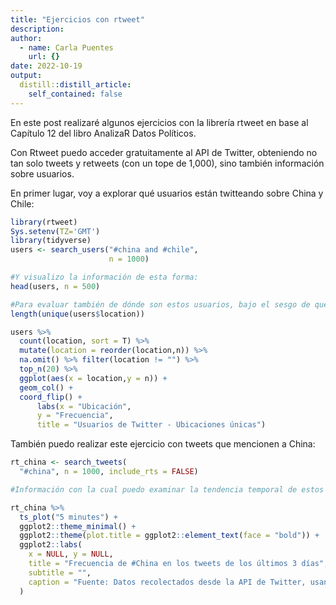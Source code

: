 ```yaml
---
title: "Ejercicios con rtweet"
description: 
author:
  - name: Carla Puentes
    url: {}
date: 2022-10-19
output:
  distill::distill_article:
    self_contained: false
---
```


En este post realizaré algunos ejercicios con la librería rtweet en base al Capítulo 12 del libro AnalizaR Datos Políticos.

Con Rtweet puedo acceder gratuitamente al API de Twitter, obteniendo no tan solo tweets y retweets (con un tope de 1,000), sino también información sobre usuarios.

En primer lugar, voy a explorar qué usuarios están twitteando sobre China y Chile:


```r
library(rtweet)
Sys.setenv(TZ='GMT')
library(tidyverse)
users <- search_users("#china and #chile",
                      n = 1000)

#Y visualizo la información de esta forma:
head(users, n = 500)

#Para evaluar también de dónde son estos usuarios, bajo el sesgo de que no todas las personas comparten información fidedigna sobre su ubicación en redes sociales:
length(unique(users$location))

users %>%
  count(location, sort = T) %>%
  mutate(location = reorder(location,n)) %>%
  na.omit() %>% filter(location != "") %>% 
  top_n(20) %>%
  ggplot(aes(x = location,y = n)) +
  geom_col() +
  coord_flip() +
      labs(x = "Ubicación",
      y = "Frecuencia",
      title = "Usuarios de Twitter - Ubicaciones únicas")
```
También puedo realizar este ejercicio con tweets que mencionen a China:

```r

rt_china <- search_tweets(
  "#china", n = 1000, include_rts = FALSE)

#Información con la cual puedo examinar la tendencia temporal de estos tweets:

rt_china %>%
  ts_plot("5 minutes") +
  ggplot2::theme_minimal() +
  ggplot2::theme(plot.title = ggplot2::element_text(face = "bold")) +
  ggplot2::labs(
    x = NULL, y = NULL,
    title = "Frecuencia de #China en los tweets de los últimos 3 días",
    subtitle = "",
    caption = "Fuente: Datos recolectados desde la API de Twitter, usando el paquete rtweet"
  )
```





